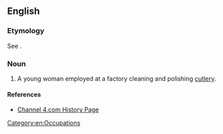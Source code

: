 ==English==

===Etymology===
See {{term|buff|lang=en||to polish}}.

===Noun===
{{en-noun|head=[[buffer]] [[lass]]|pl=buffer lasses}}

# {{British|obsolete}} A young woman employed at a factory cleaning and polishing [[cutlery]]. 

====References====
* [http://www.channel4.com/history/microsites/W/worstjobs/victorian2.html#3 Channel 4.com History Page]

[[Category:en:Occupations]]